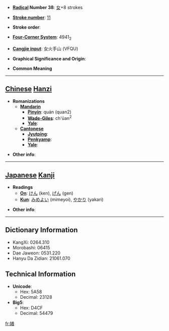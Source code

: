 * '''[[Wiktionary:Chinese radical index| Radical]] Number 38''': [[Wiktionary:Chinese radical index 女|女]]+8 strokes

* '''[[Wiktionary:Chinese total strokes index|Stroke number]]''': [[Wiktionary:Chinese total strokes index 11|11]]

* '''Stroke order''': 

* '''[[Wiktionary:Chinese four corner index|Four-Corner System]]''': 4941<sub>2</sub>

* '''[[Wiktionary:Chinese Cangjie index|Cangjie input]]''': 女火手山 (VFQU)

* '''Graphical Significance and Origin''': 

* '''Common Meaning'''

----

== [[Chinese]] [[Hanzi]] ==

* '''Romanizations'''
** '''[[Mandarin]]'''
*** '''[[Pinyin]]''': quán (quan2)
*** '''[[Wade-Giles]]''': ch'üan<sup>2</sup>
*** '''[[Yale]]''': 
** '''[[Cantonese]]'''
*** '''[[Jyutping]]''':
*** '''[[Penkyamp]]''': 
*** '''[[Yale]]''': 

* '''Other info''': 

----

== [[Japanese]] [[Kanji]] ==

* '''Readings'''
** '''[[On]]''': [[けん]] (ken), [[げん]] (gen)
** '''[[Kun]]''': [[みめよい]] (mimeyoi), [[やかり]] (yakari)

* '''Other info''':  

----

== Dictionary Information ==

* KangXi: 0264.310
* Morobashi: 06415
* Dae Jaweon: 0531.220
* Hanyu Da Zidian: 21061.070

== Technical Information ==

* '''Unicode''':
** Hex: 5A58
** Decimal: 23128
* '''Big5''':
** Hex: D4CF
** Decimal: 54479

[[fr:婘]]